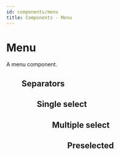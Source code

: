 ```yaml
---
id: components/menu
title: Components - Menu
---
```


# Menu

A menu component.

<Example>
  <Menu items={['One', 'Two', 'Three', 'Four', 'Five']} />
</Example>

## Separators

<Example>
  <Menu items={['One', null, 'Two', 'Three', null, 'Four', 'Five']} />
</Example>

## Single select

<Example>
  <Menu selectionMode="single" items={['One', 'Two', 'Three', 'Four', 'Five']} />
</Example>

## Multiple select

<Example>
  <Menu selectionMode="multiple" items={['One', 'Two', 'Three', 'Four', 'Five']} />
</Example>

## Preselected

<Example>
  <Menu
    selectionMode="multiple"
    selectedKeys={['Three', 'Five']}
    items={['One', 'Two', 'Three', 'Four', 'Five']}
  />
</Example>
